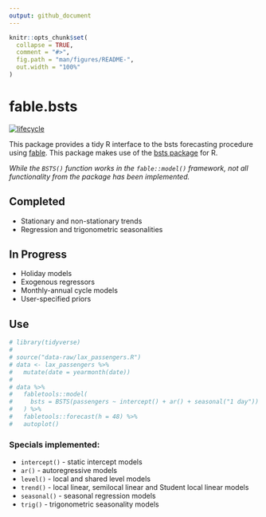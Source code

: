 ```yaml
---
output: github_document
---
```


<!-- README.md is generated from README.Rmd. Please edit that file -->

```r
knitr::opts_chunk$set(
  collapse = TRUE,
  comment = "#>",
  fig.path = "man/figures/README-",
  out.width = "100%"
)
```
# fable.bsts
[![lifecycle](https://img.shields.io/badge/lifecycle-experimental-orange.svg)](https://www.tidyverse.org/lifecycle/#experimental)

This package provides a tidy R interface to the bsts forecasting procedure using [fable](https://github.com/tidyverts/fable). This package makes use of the [bsts package](https://cran.r-project.org/package=bsts) for R.

_While the `BSTS()` function works in the `fable::model()` framework, not all functionality from the package has been implemented._

## Completed

- Stationary and non-stationary trends
- Regression and trigonometric seasonalities

## In Progress

- Holiday models
- Exogenous regressors
- Monthly-annual cycle models
- User-specified priors

## Use

```r
# library(tidyverse)
# 
# source("data-raw/lax_passengers.R")
# data <- lax_passengers %>%
#   mutate(date = yearmonth(date))
#   
# data %>%
#   fabletools::model(
#     bsts = BSTS(passengers ~ intercept() + ar() + seasonal("1 day"))
#   ) %>%
#   fabletools::forecast(h = 48) %>%
#   autoplot()
```

### Specials implemented:

- `intercept()` - static intercept models
- `ar()` - autoregressive models
- `level()` - local and shared level models
- `trend()` - local linear, semilocal linear and Student local linear models
- `seasonal()` - seasonal regression models
- `trig()` - trigonometric seasonality models
